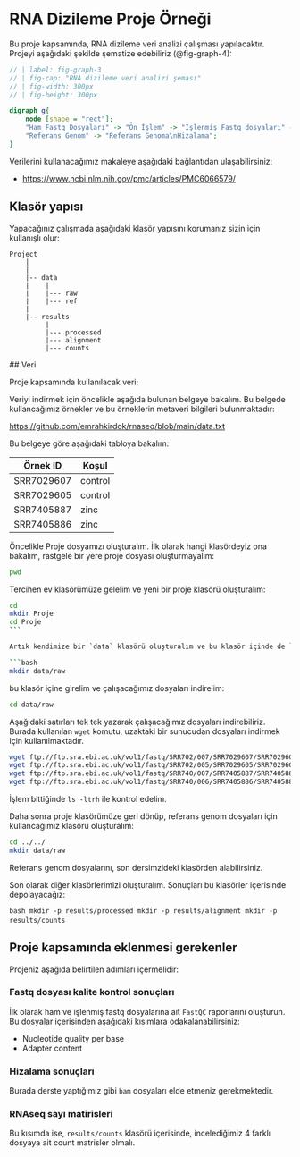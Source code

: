 # RNA Dizileme Proje Örneği

Bu proje kapsamında, RNA dizileme veri analizi çalışması yapılacaktır. Projeyi aşağıdaki şekilde şematize edebiliriz (@fig-graph-4):

```dot
// | label: fig-graph-3
// | fig-cap: "RNA dizileme veri analizi şeması"
// | fig-width: 300px
// | fig-height: 300px

digraph g{
    node [shape = "rect"];
    "Ham Fastq Dosyaları" -> "Ön İşlem" -> "İşlenmiş Fastq dosyaları" -> "Referans Genoma\nHizalama" -> "Sam ve Bam\ndosyaları Eldesi" -> "DNA sayı matrisi";
    "Referans Genom" -> "Referans Genoma\nHizalama";
}
```

Verilerini kullanacağımız makaleye aşağıdaki bağlantıdan ulaşabilirsiniz:

+ [https://www.ncbi.nlm.nih.gov/pmc/articles/PMC6066579/](https://www.ncbi.nlm.nih.gov/pmc/articles/PMC6066579/)

## Klasör yapısı

Yapacağınız çalışmada aşağıdaki klasör yapısını korumanız sizin için kullanışlı olur:

```
Project
    |
    |
    |-- data
    |    |
    |    |--- raw
    |    |--- ref
    |
    |-- results
         |
         |--- processed
         |--- alignment
         |--- counts

```

## Veri

Proje kapsamında kullanılacak veri:

Veriyi indirmek için öncelikle aşağıda bulunan belgeye bakalım. Bu belgede kullancağımız örnekler ve bu örneklerin metaveri bilgileri bulunmaktadır:

[https://github.com/emrahkirdok/rnaseq/blob/main/data.txt](https://github.com/emrahkirdok/rnaseq/blob/main/data.txt)

Bu belgeye göre aşağıdaki tabloya bakalım:

| Örnek ID    | Koşul   |
|-------------|---------|
| SRR7029607  | control |
| SRR7029605  | control |
| SRR7405887  | zinc    |
| SRR7405886  | zinc    |


Öncelikle Proje dosyamızı oluşturalım. İlk olarak hangi klasördeyiz ona bakalım, rastgele bir yere proje dosyası oluşturmayalım:

```bash
pwd
```

Tercihen ev klasörümüze gelelim ve yeni bir proje klasörü oluşturalım:

```bash
cd
mkdir Proje
cd Proje
``` 

Artık kendimize bir `data` klasörü oluşturalım ve bu klasör içinde de `raw` isimli başka bir klasör olsun:

```bash
mkdir data/raw
```

bu klasör içine girelim ve çalışacağımız dosyaları indirelim:

```bash
cd data/raw
```

Aşağıdaki satırları tek tek yazarak çalışacağımız dosyaları indirebiliriz. Burada kullanılan `wget` komutu, uzaktaki bir sunucudan dosyaları indirmek için kullanılmaktadır.


```bash
wget ftp://ftp.sra.ebi.ac.uk/vol1/fastq/SRR702/007/SRR7029607/SRR7029607.fastq.gz
wget ftp://ftp.sra.ebi.ac.uk/vol1/fastq/SRR702/005/SRR7029605/SRR7029605.fastq.gz
wget ftp://ftp.sra.ebi.ac.uk/vol1/fastq/SRR740/007/SRR7405887/SRR7405887.fastq.gz
wget ftp://ftp.sra.ebi.ac.uk/vol1/fastq/SRR740/006/SRR7405886/SRR7405886.fastq.gz
```

İşlem bittiğinde `ls -ltrh` ile kontrol edelim.

Daha sonra proje klasörümüze geri dönüp, referans genom dosyaları için kullancağımız klasörü oluşturalım:

```bash
cd ../../
mkdir data/raw
```
Referans genom dosyalarını, son dersimzideki klasörden alabilirsiniz.

Son olarak diğer klasörlerimizi oluşturalım. Sonuçları bu klasörler içerisinde depolayacağız:

```bash
mkdir -p results/processed
mkdir -p results/alignment
mkdir -p results/counts
``` 

## Proje kapsamında eklenmesi gerekenler 

Projeniz aşağıda belirtilen adımları içermelidir:

### Fastq dosyası kalite kontrol sonuçları

İlk olarak ham ve işlenmiş fastq dosyalarına ait `FastQC` raporlarını oluşturun. Bu dosyalar içerisinden aşağıdaki kısımlara odakalanabilirsiniz:

- Nucleotide quality per base
- Adapter content

### Hizalama sonuçları

Burada derste yaptığımız gibi `bam` dosyaları elde etmeniz gerekmektedir.

### RNAseq sayı matirisleri

Bu kısımda ise, `results/counts` klasörü içerisinde, incelediğimiz 4 farklı dosyaya ait count matrisler olmalı.
